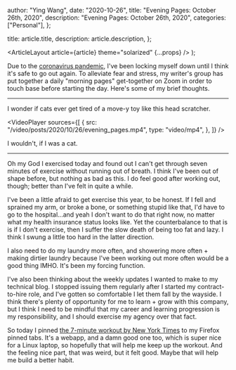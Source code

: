 
  author: "Ying Wang",
  date: "2020-10-26",
  title: "Evening Pages: October 26th, 2020",
  description: "Evening Pages: October 26th, 2020",
  categories: ["Personal"],
};

  title: article.title,
  description: article.description,
};

  <ArticleLayout article={article} theme="solarized" {...props} />
);

Due to the [coronavirus
pandemic](https://en.wikipedia.org/wiki/2019-20_coronavirus_pandemic), I've been
locking myself down until I think it's safe to go out again. To alleviate fear
and stress, my writer's group has put together a daily "morning pages"
get-together on Zoom in order to touch base before starting the day. Here's some
of my brief thoughts.

---

I wonder if cats ever get tired of a move-y toy like this head scratcher.

<VideoPlayer
  sources={[
    {
      src: "/video/posts/2020/10/26/evening_pages.mp4",
      type: "video/mp4",
    },
  ]}
/>

I wouldn't, if I was a cat.

---

Oh my God I exercised today and found out I can't get through seven minutes of
exercise without running out of breath. I think I've been out of shape before,
but nothing as bad as this. I do feel good after working out, though; better
than I've felt in quite a while.

I've been a little afraid to get exercise this year, to be honest. If I fell and
sprained my arm, or broke a bone, or something stupid like that, I'd have to go
to the hospital...and yeah I don't want to do that right now, no matter what my
health insurance status looks like. Yet the counterbalance to that is is if I
don't exercise, then I suffer the slow death of being too fat and lazy. I think
I swung a little too hard in the latter direction.

I also need to do my laundry more often, and showering more often + making
dirtier laundry because I've been working out more often would be a good thing
IMHO. It's been my forcing function.

I've also been thinking about the weekly updates I wanted to make to my
technical blog. I stopped issuing them regularly after I started my
contract-to-hire role, and I've gotten so comfortable I let them fall by the
wayside. I think there's plenty of opportunity for me to learn + grow with this
company, but I think I need to be mindful that my career and learning
progression is my responsibility, and I should exercise my agency over that
fact.

So today I pinned [the 7-minute workout by New York
Times](https://www.nytimes.com/interactive/projects/well/workouts/) to my
Firefox pinned tabs. It's a webapp, and a damn good one too, which is super nice
for a Linux laptop, so hopefully that will help me keep up the workout. And the
feeling nice part, that was weird, but it felt good. Maybe that will help me
build a better habit.
